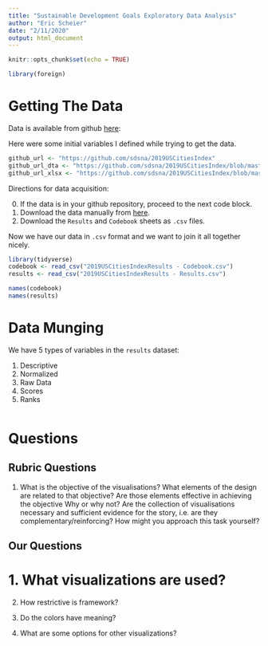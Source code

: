 ```yaml
---
title: "Sustainable Development Goals Exploratory Data Analysis"
author: "Eric Scheier"
date: "2/11/2020"
output: html_document
---
```


```r
knitr::opts_chunk$set(echo = TRUE)

library(foreign)
```

# Getting The Data

Data is available from github [here](https://github.com/sdsna/2019USCitiesIndex):

Here were some initial variables I defined while trying to get the data.
```r
github_url <- "https://github.com/sdsna/2019USCitiesIndex"
github_url_dta <- "https://github.com/sdsna/2019USCitiesIndex/blob/master/2019USCitiesIndexResults.dta"
github_url_xlsx <- "https://github.com/sdsna/2019USCitiesIndex/blob/master/2019USCitiesIndexResults.xlsx?raw=true"
```

Directions for data acquisition:

0. If the data is in your github repository, proceed to the next code block.
1. Download the data manually from [here](https://github.com/sdsna/2019USCitiesIndex/blob/master/2019USCitiesIndexResults.xlsx?raw=true).
2. Download the `Results` and `Codebook` sheets as `.csv` files.

Now we have our data in `.csv` format and we want to join it all together nicely.

```r
library(tidyverse)
codebook <- read_csv("2019USCitiesIndexResults - Codebook.csv")
results <- read_csv("2019USCitiesIndexResults - Results.csv")

names(codebook)
names(results)
```

# Data Munging

We have 5 types of variables in the `results` dataset:

1. Descriptive
2. Normalized
3. Raw Data
4. Scores
5. Ranks

```r

```

# Questions
## Rubric Questions

1. What is the objective of the visualisations?
What elements of the design are related to that objective?
Are those elements effective in achieving the objective
Why or why not?
Are the collection of visualisations necessary and sufficient evidence for the story, i.e. are they complementary/reinforcing?
How might you approach this task yourself?


## Our Questions

# 1. What visualizations are used?

2. How restrictive is framework?

3. Do the colors have meaning?

4. What are some options for other visualizations?

